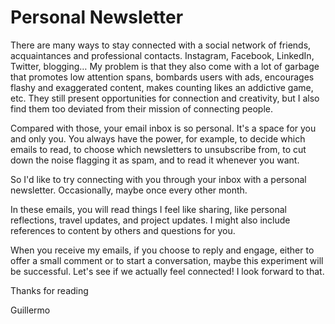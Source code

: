 # Personal Newsletter

There are many ways to stay connected with a social network of friends, acquaintances and professional contacts. Instagram, Facebook, LinkedIn, Twitter, blogging… My problem is that they also come with a lot of garbage that promotes low attention spans, bombards users with ads, encourages flashy and exaggerated content, makes counting likes an addictive game, etc. They still present opportunities for connection and creativity, but I also find them too deviated from their mission of connecting people.

Compared with those, your email inbox is so personal. It's a space for you and only you. You always have the power, for example, to decide which emails to read, to choose which newsletters to unsubscribe from, to cut down the noise flagging it as spam, and to read it whenever you want.

So I'd like to try connecting with you through your inbox with a personal newsletter. Occasionally, maybe once every other month.

In these emails, you will read things I feel like sharing, like personal reflections, travel updates, and project updates. I might also include references to content by others and questions for you.

When you receive my emails, if you choose to reply and engage, either to offer a small comment or to start a conversation, maybe this experiment will be successful. Let's see if we actually feel connected! I look forward to that.

Thanks for reading

Guillermo

